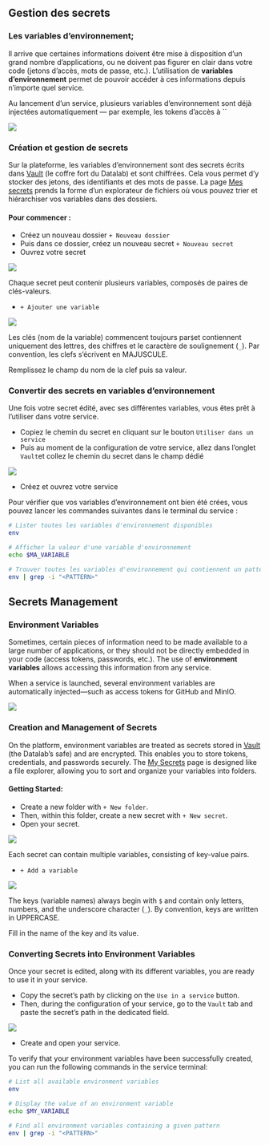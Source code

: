 ::: {.content-visible when-profile="fr"}

# Gestion des secrets

### Les variables d'environnement;

Il arrive que certaines informations doivent être mise à disposition d'un grand nombre d'applications, ou ne doivent pas figurer en clair dans votre code (jetons d'accès, mots de passe, etc.). L'utilisation de **variables d'environnement** permet de pouvoir accéder à ces informations depuis n'importe quel service.

Au lancement d'un service, plusieurs variables d'environnement sont déjà injectées automatiquement — par exemple, les tokens d'accès à ``

![](img/secret.png)

### Création et gestion de secrets

Sur la plateforme, les variables d'environnement sont des secrets écrits dans [Vault](https://www.vaultproject.io) (le coffre fort du Datalab) et sont chiffrées. Cela vous permet d'y stocker des jetons, des identifiants et des mots de passe. La page [Mes secrets](https://datalab.sspcloud.fr/my-secrets/) prends la forme d'un explorateur de fichiers où vous pouvez trier et hiérarchiser vos variables dans des dossiers.

#### Pour commencer :

* Créez un nouveau dossier `+ Nouveau dossier`
* Puis dans ce dossier, créez un nouveau secret `+ Nouveau secret`
* Ouvrez votre secret&#x20;

![](img/toolbarsecret.png)

Chaque secret peut contenir plusieurs variables, composés de paires de clés-valeurs.

* &#x20;`+ Ajouter une variable`

![](img/secrettable.png)

::: {.callout-note}
Les clés (nom de la variable) commencent toujours par`$`et contiennent uniquement des lettres, des chiffres et le caractère de soulignement (`_`). Par convention, les clefs s'écrivent en MAJUSCULE.
:::

Remplissez le champ du nom de la clef puis sa valeur.

### Convertir des secrets en variables d'environnement

Une fois votre secret édité, avec ses différentes variables, vous êtes prêt à l'utiliser dans votre service.&#x20;

* Copiez le chemin du secret en cliquant sur le bouton `Utiliser dans un service`
* Puis au moment de la configuration de votre service, allez dans l'onglet `Vault`et collez le chemin du secret dans le champ dédié

![](img/secret-config.png)

* Créez et ouvrez votre service

Pour vérifier que vos variables d'environnement ont bien été crées, vous pouvez lancer les commandes suivantes dans le terminal du service :

```bash
# Lister toutes les variables d'environnement disponibles
env 

# Afficher la valeur d'une variable d'environnement
echo $MA_VARIABLE 

# Trouver toutes les variables d'environnement qui contiennent un pattern donné
env | grep -i "<PATTERN>"
```

:::







::: {.content-visible when-profile="en"}

# Secrets Management

### Environment Variables

Sometimes, certain pieces of information need to be made available to a large number of applications, or they should not be directly embedded in your code (access tokens, passwords, etc.). The use of **environment variables** allows accessing this information from any service.

When a service is launched, several environment variables are automatically injected—such as access tokens for GitHub and MinIO.

![](img/secret.png)

### Creation and Management of Secrets

On the platform, environment variables are treated as secrets stored in [Vault](https://www.vaultproject.io) (the Datalab's safe) and are encrypted. This enables you to store tokens, credentials, and passwords securely. The [My Secrets](https://datalab.sspcloud.fr/my-secrets/) page is designed like a file explorer, allowing you to sort and organize your variables into folders.

#### Getting Started:

* Create a new folder with `+ New folder`.
* Then, within this folder, create a new secret with `+ New secret`.
* Open your secret.

![](img/toolbarsecret.png)

Each secret can contain multiple variables, consisting of key-value pairs.

* `+ Add a variable`

![](img/secrettable.png)

::: {.callout-note}
The keys (variable names) always begin with `$` and contain only letters, numbers, and the underscore character (`_`). By convention, keys are written in UPPERCASE.
:::

Fill in the name of the key and its value.

### Converting Secrets into Environment Variables

Once your secret is edited, along with its different variables, you are ready to use it in your service.

* Copy the secret's path by clicking on the `Use in a service` button.
* Then, during the configuration of your service, go to the `Vault` tab and paste the secret's path in the dedicated field.

![](img/secret-config.png)

* Create and open your service.

To verify that your environment variables have been successfully created, you can run the following commands in the service terminal:

```bash
# List all available environment variables
env

# Display the value of an environment variable
echo $MY_VARIABLE

# Find all environment variables containing a given pattern
env | grep -i "<PATTERN>"
```

:::
